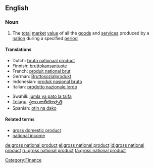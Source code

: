 {{wikipedia}}
==English==

===Noun===
{{en-noun|sg=[[gross]] [[national]] [[product]]|plural=[[gross national products]]}} {{abbreviated|GNP}}

# The [[total]] [[market]] [[value]] of all the [[goods]] and [[service]]s produced by a [[nation]] during a specified [[period]]

====Translations====
{{top}}
*Dutch: [[bruto nationaal product]]
*Finnish: [[bruttokansantuote]]
*French: [[produit national brut]]
*German: [[Bruttosozialprodukt]] {{n}}
*Indonesian: [[produk nasional bruto]]
*Italian: [[prodotto nazionale lordo]]
{{mid}}
*Swahili: [[jumla ya pato la taifa]]
*[[Telugu]]: [[స్థూల జాతీయోత్పత్తి]]
*Spanish: [[otin na dako]]
{{bottom}}

====Related terms====
*[[gross domestic product]]
*[[national income]]

[[Category:Finance]]

[[de:gross national product]]
[[el:gross national product]]
[[id:gross national product]]
[[ru:gross national product]]
[[ta:gross national product]]